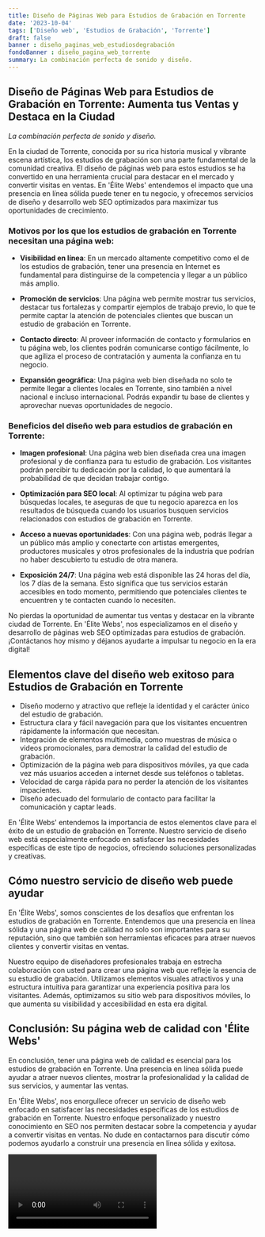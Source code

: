 ```yaml
---
title: Diseño de Páginas Web para Estudios de Grabación en Torrente
date: '2023-10-04'
tags: ['Diseño web', 'Estudios de Grabación', 'Torrente']
draft: false
banner : diseño_paginas_web_estudiosdegrabación
fondoBanner : diseño_pagina_web_torrente
summary: La combinación perfecta de sonido y diseño.
---
```


## Diseño de Páginas Web para Estudios de Grabación en Torrente: Aumenta tus Ventas y Destaca en la Ciudad

*La combinación perfecta de sonido y diseño.*

En la ciudad de Torrente, conocida por su rica historia musical y vibrante escena artística, los estudios de grabación son una parte fundamental de la comunidad creativa. El diseño de páginas web para estos estudios se ha convertido en una herramienta crucial para destacar en el mercado y convertir visitas en ventas. En 'Élite Webs' entendemos el impacto que una presencia en línea sólida puede tener en tu negocio, y ofrecemos servicios de diseño y desarrollo web SEO optimizados para maximizar tus oportunidades de crecimiento.

### Motivos por los que los estudios de grabación en Torrente necesitan una página web:

- **Visibilidad en línea**: En un mercado altamente competitivo como el de los estudios de grabación, tener una presencia en Internet es fundamental para distinguirse de la competencia y llegar a un público más amplio.

- **Promoción de servicios**: Una página web permite mostrar tus servicios, destacar tus fortalezas y compartir ejemplos de trabajo previo, lo que te permite captar la atención de potenciales clientes que buscan un estudio de grabación en Torrente.

- **Contacto directo**: Al proveer información de contacto y formularios en tu página web, los clientes podrán comunicarse contigo fácilmente, lo que agiliza el proceso de contratación y aumenta la confianza en tu negocio.

- **Expansión geográfica**: Una página web bien diseñada no solo te permite llegar a clientes locales en Torrente, sino también a nivel nacional e incluso internacional. Podrás expandir tu base de clientes y aprovechar nuevas oportunidades de negocio.

### Beneficios del diseño web para estudios de grabación en Torrente:

- **Imagen profesional**: Una página web bien diseñada crea una imagen profesional y de confianza para tu estudio de grabación. Los visitantes podrán percibir tu dedicación por la calidad, lo que aumentará la probabilidad de que decidan trabajar contigo.

- **Optimización para SEO local**: Al optimizar tu página web para búsquedas locales, te aseguras de que tu negocio aparezca en los resultados de búsqueda cuando los usuarios busquen servicios relacionados con estudios de grabación en Torrente.

- **Acceso a nuevas oportunidades**: Con una página web, podrás llegar a un público más amplio y conectarte con artistas emergentes, productores musicales y otros profesionales de la industria que podrían no haber descubierto tu estudio de otra manera.

- **Exposición 24/7**: Una página web está disponible las 24 horas del día, los 7 días de la semana. Esto significa que tus servicios estarán accesibles en todo momento, permitiendo que potenciales clientes te encuentren y te contacten cuando lo necesiten.

No pierdas la oportunidad de aumentar tus ventas y destacar en la vibrante ciudad de Torrente. En 'Élite Webs', nos especializamos en el diseño y desarrollo de páginas web SEO optimizadas para estudios de grabación. ¡Contáctanos hoy mismo y déjanos ayudarte a impulsar tu negocio en la era digital!

<GifSeo />

<Cta />

## Elementos clave del diseño web exitoso para Estudios de Grabación en Torrente

- Diseño moderno y atractivo que refleje la identidad y el carácter único del estudio de grabación.
- Estructura clara y fácil navegación para que los visitantes encuentren rápidamente la información que necesitan.
- Integración de elementos multimedia, como muestras de música o videos promocionales, para demostrar la calidad del estudio de grabación.
- Optimización de la página web para dispositivos móviles, ya que cada vez más usuarios acceden a internet desde sus teléfonos o tabletas.
- Velocidad de carga rápida para no perder la atención de los visitantes impacientes.
- Diseño adecuado del formulario de contacto para facilitar la comunicación y captar leads.

En 'Élite Webs' entendemos la importancia de estos elementos clave para el éxito de un estudio de grabación en Torrente. Nuestro servicio de diseño web está especialmente enfocado en satisfacer las necesidades específicas de este tipo de negocios, ofreciendo soluciones personalizadas y creativas.

## Cómo nuestro servicio de diseño web puede ayudar

En 'Élite Webs', somos conscientes de los desafíos que enfrentan los estudios de grabación en Torrente. Entendemos que una presencia en línea sólida y una página web de calidad no solo son importantes para su reputación, sino que también son herramientas eficaces para atraer nuevos clientes y convertir visitas en ventas.

Nuestro equipo de diseñadores profesionales trabaja en estrecha colaboración con usted para crear una página web que refleje la esencia de su estudio de grabación. Utilizamos elementos visuales atractivos y una estructura intuitiva para garantizar una experiencia positiva para los visitantes. Además, optimizamos su sitio web para dispositivos móviles, lo que aumenta su visibilidad y accesibilidad en esta era digital.

## Conclusión: Su página web de calidad con 'Élite Webs'

En conclusión, tener una página web de calidad es esencial para los estudios de grabación en Torrente. Una presencia en línea sólida puede ayudar a atraer nuevos clientes, mostrar la profesionalidad y la calidad de sus servicios, y aumentar las ventas.

En 'Élite Webs', nos enorgullece ofrecer un servicio de diseño web enfocado en satisfacer las necesidades específicas de los estudios de grabación en Torrente. Nuestro enfoque personalizado y nuestro conocimiento en SEO nos permiten destacar sobre la competencia y ayudar a convertir visitas en ventas. No dude en contactarnos para discutir cómo podemos ayudarlo a construir una presencia en línea sólida y exitosa.

<Video />

<CtaBot job='Estudios de Grabación' city='Torrente'/>

<Gmaps query='Torrente+españa+maps' />